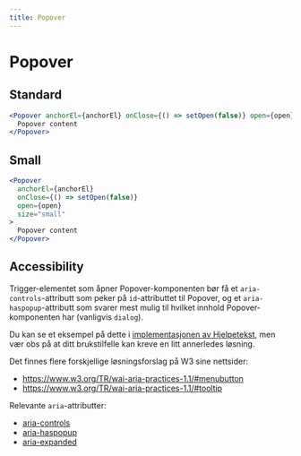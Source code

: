 ```yaml
---
title: Popover
---
```



# Popover

## Standard

<Example>
  <PopoverExample />
</Example>

```jsx type=react
<Popover anchorEl={anchorEl} onClose={() => setOpen(false)} open={open}>
  Popover content
</Popover>
```

<!-- ```html type=html

``` -->

## Small

<Example>
  <PopoverExample small />
</Example>

```jsx type=react
<Popover
  anchorEl={anchorEl}
  onClose={() => setOpen(false)}
  open={open}
  size="small"
>
  Popover content
</Popover>
```

<!--
```html type=html

``` -->

## Accessibility

Trigger-elementet som åpner Popover-komponenten bør få et `aria-controls`-attributt som peker på `id`-attributtet til Popover, og et `aria-haspopup`-attributt som svarer mest mulig til hvilket innhold Popover-komponenten har (vanligvis `dialog`).

Du kan se et eksempel på dette i [implementasjonen av Hjelpetekst](https://github.com/navikt/nav-frontend-moduler/blob/master/packages/node_modules/nav-frontend-hjelpetekst/src/hjelpetekst.tsx), men vær obs på at ditt brukstilfelle kan kreve en litt annerledes løsning.

Det finnes flere forskjellige løsningsforslag på W3 sine nettsider:

- https://www.w3.org/TR/wai-aria-practices-1.1/#menubutton
- https://www.w3.org/TR/wai-aria-practices-1.1/#tooltip

Relevante `aria`-attributter:

- [aria-controls](https://www.w3.org/TR/wai-aria-1.1/#aria-controls)
- [aria-haspopup](https://www.w3.org/TR/wai-aria-1.1/#aria-haspopup)
- [aria-expanded](https://www.w3.org/TR/wai-aria-1.1/#aria-expanded)
